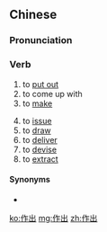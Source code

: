 ==Chinese==
{{zh-forms}}

===Pronunciation===
{{zh-pron
|m=zuòchū
|c=zok3 ceot1
|cat=v
}}

===Verb===
{{zh-verb}}

# to [[put out]]
# to come up with
# to [[make]] {{gloss|a choice, decision, proposal, response, comment etc.}}
#: {{zh-x|作出 決定|to '''make''' a decision}}
#: {{zh-x|作出 貢獻|to '''make''' a contribution}}
# to [[issue]] {{gloss|a permit, statement, explanation, apology, reassurance to the public etc.}}
# to [[draw]] {{gloss|a conclusion}}
# to [[deliver]] {{gloss|a speech, judgment, etc.}}
# to [[devise]] {{gloss|an explanation}}
# to [[extract]]

====Synonyms====
* {{zh-l|做出}}

[[ko:作出]]
[[mg:作出]]
[[zh:作出]]